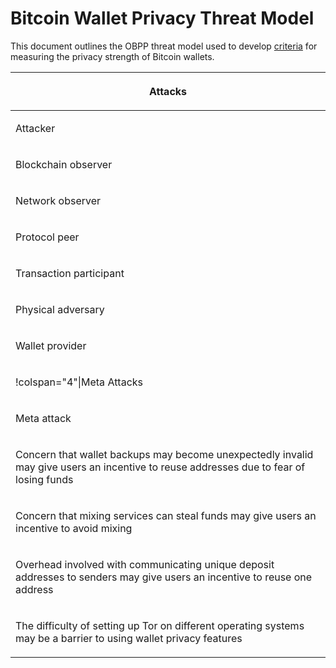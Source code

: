 =Bitcoin Wallet Privacy Threat Model=

This document outlines the OBPP threat model used to develop [[criteria.md|criteria]] for measuring the privacy strength of Bitcoin wallets.

{|
|-
!colspan="4"|Attacks
|-
!Attacker
!Attack
!Countermeasure
!Relevant Tests
|-
|rowspan="8"|Blockchain observer
|Link transactions to a single entity based on all of them containing inputs with a common address
|Avoid address reuse
|I A 1 a, 1 A 2 a, 1 A 2 b, 1 B 1 a, II A 1 a, II A 3 a, II A 3 b, III B 1 a, V A 1 a
|-
|rowspan="3"|Link outputs in a transaction to a single entity by detecting which output is a change output
|Randomize the position of the change output(s) in the output list
|II A 2 a
|-
|Select inputs such that the amount of change in the transaction is close to the size of the desired spend
|II A 2 b
|-
|Use multiple change outputs, and intentionally set the value of some outputs to values that resemble plausible spends
|II A 2 c
|-
|rowspan="2"|Link outputs to a single entity based on them all being included as inputs in the same transaction
|Avoid using inputs from different addresses in the same transaction
|III C 2 a
|-
|Use mixing when sending transactions, and make non-mixed transactions resemble mixed transactions
|III A 1 a, III A 2 a, III A 3 a, III C 1 a
|-
|Link identities by observing that addresses associated with both identities are used as inputs in the same transaction
|Avoid constructing transactions that contain inputs from more than one identity/account
|V C 3 a
|-
|A blockchain observer can derive the type of wallet used to create a transaction by observing idiosyncrasies in the manner in which the transaction was composed 
|-
|rowspan="10"|Network observer
|Link addresses belonging to a single user by observing information leaked by the wallet in the process of obtaining its balance information from the network
|-
|Link addresses belonging to a single user by observing source IP address for balance information queries
|Connect to the source of balance information in a manner that does not leak the IP address of the requestor
|V A 1 a, V A 3 a
|-
|Link addresses belonging to a single user by observing source IP address for first relay of transactions
|Route outgoing transactions via a method that does not reveal the IP address of the sender
|V B 1 a, V B 3 a
|-
|Reduce the false positive rate of filters by comparing how the filters received from a single client change over time
|If a filter requires an update, send the new filter to a different peer than the peer which has the old filter
|V A 2 a
|-
|Reduce the false positive rate of filters by comparing the transactions sent by a client with the filter they have sent
|Route outgoing transactions through a different route than through the peer which is providing balance information
|V B 2 a
|-
|Link different identities based on a bloom/prefix filter that matches addresses associated with multiple identities
|Use separate filters, provided to different peers, for each identity
|V C 2 a
|-
|Link different identities by observing that the same IP address is sending outgoing transactions associated with multiple identities
|Use separate routes for outgoing transactions associated with each identity
|V C 2 b
|-
|rowspan="2"|Temporally link transactions to a known IP address via side channel attacks based on wallet behavior
|Avoid leaking information about user behavior via observable network traffic
|1 B 2 a
|-
|Avoid leaking information about recipients in transaction via an external network lookup
|IV B 1 a
|-
|Derive the type of wallet used to create a transaction by passively observing idiosyncrasies in the interactive behaviour of the wallet
|-
|rowspan="1"|Protocol peer
|Derive the type of wallet used to create a transaction by actively probing the wallet to discover idiosyncrasies in the interactive behaviour of the wallet
|-
|rowspan="2"|Transaction participant
|Collude with other transaction participants to infer a bitcoin user's behavior based on the flow of funds from one colluding entity, to the targeted user, to another colluding entity
|Use multiple identities/accounts to allow funds associated with one transaction participant to be kept apart from funds associated with a different transaction participant
|III D 1 a, V C 1 a, V C 1 b
|-
|Defeat attempts by users to mix their coins by participating in mixing transactions and collecting information which can be used to map inputs to outputs in the mixing transaction.
|Use mixing protocols which are secure against misbehavior by any participant
|III A 2 b
|-
|rowspan="3"|Physical adversary
|Conduct physical surveillance, especially against mobile users, to get sensitive information from screen or contextually tie blockchain activity to visual activity
|-
|Detect the existence of a wallet on a device
|-
|Perform forensic analysis on a device, searching for sensitive information about a wallet 
|-
|rowspan="5"|Wallet provider
|Link addresses to a user by observing their backup files
|Use strictly local wallet backups, or encrypt remote wallet backups
|II B 2 a
|-
|Require personally identifying information in order to use the wallet
|-
|Cause the wallet to transmit usage and/or debug data back to the provider which can be used to correlate transactions to a particular user.
|-
|Hide adverse privacy behavior from users by not releasing the source code to the wallet client
|-
|Hide adverse privacy behavior from users by distributing binary versions of the wallet whose behavior differes from versions compiled from the public source code
|-
|!colspan="4"|Meta Attacks
|-
!colspan="2"|Meta attack
!Countermeasure
!Relevant Tests
|-
|rowspan="2" colspan="2"|Concern that wallet backups may become unexpectedly invalid may give users an incentive to reuse addresses due to fear of losing funds
|Use eternal backups
|I B 3 a, II B 1 a, II B 3 a
|-
|Proactively inform users when backups require an update
|I B 3 a, II B 1 a, II B 3 a
|-
|colspan="2"|Concern that mixing services can steal funds may give users an incentive to avoid mixing       
|Use mixing methods that do not allow for theft of funds
|III A 2 c
|-
|colspan="2"|Overhead involved with communicating unique deposit addresses to senders may give users an incentive to reuse one address      
|Use deposit addresses derived from a constant seed using ECDH (e.g. stealth addresses)
|IV A 1 a
|-
|colspan="2"|The difficulty of setting up Tor on different operating systems may be a barrier to using wallet privacy features      
|Create wallets that are easily usable on operating systems with built-in Tor support
|V D 1 a
|}
